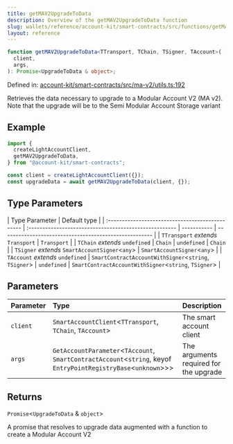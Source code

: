 ```yaml
---
title: getMAV2UpgradeToData
description: Overview of the getMAV2UpgradeToData function
slug: wallets/reference/account-kit/smart-contracts/src/functions/getMAV2UpgradeToData
layout: reference
---
```


```ts
function getMAV2UpgradeToData<TTransport, TChain, TSigner, TAccount>(
  client,
  args,
): Promise<UpgradeToData & object>;
```

Defined in: [account-kit/smart-contracts/src/ma-v2/utils.ts:192](https://github.com/alchemyplatform/aa-sdk/blob/49e74eee8606f480b200b4612d00d950da8a8742/account-kit/smart-contracts/src/ma-v2/utils.ts#L192)

Retrieves the data necessary to upgrade to a Modular Account V2 (MA v2).
Note that the upgrade will be to the Semi Modular Account Storage variant

## Example

```ts
import {
  createLightAccountClient,
  getMAV2UpgradeToData,
} from "@account-kit/smart-contracts";

const client = createLightAccountClient({});
const upgradeData = await getMAV2UpgradeToData(client, {});
```

## Type Parameters

| Type Parameter                                   | Default type                                           |
| :----------------------------------------------- | :----------------------------------------------------- | ----------- | ------------------------------------------------------ |
| `TTransport` _extends_ `Transport`               | `Transport`                                            |
| `TChain` _extends_ `undefined`                   | `Chain`                                                | `undefined` | `Chain`                                                |
| `TSigner` _extends_ `SmartAccountSigner`\<`any`> | `SmartAccountSigner`\<`any`>                           |
| `TAccount` _extends_ `undefined`                 | `SmartContractAccountWithSigner`\<`string`, `TSigner`> | `undefined` | `SmartContractAccountWithSigner`\<`string`, `TSigner`> |

## Parameters

| Parameter | Type                                                                                                              | Description                            |
| :-------- | :---------------------------------------------------------------------------------------------------------------- | :------------------------------------- |
| `client`  | `SmartAccountClient`\<`TTransport`, `TChain`, `TAccount`>                                                         | The smart account client               |
| `args`    | `GetAccountParameter`\<`TAccount`, `SmartContractAccount`\<`string`, keyof `EntryPointRegistryBase`\<`unknown`>>> | The arguments required for the upgrade |

## Returns

`Promise`\<`UpgradeToData` & `object`>

A promise that resolves to upgrade data augmented with a function to create a Modular Account V2
